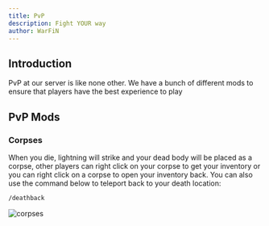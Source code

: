 ```yaml
---
title: PvP
description: Fight YOUR way
author: WarFiN
---
```


## Introduction

PvP at our server is like none other. We have a bunch of different mods to ensure that players have the best experience to play

## PvP Mods

### Corpses

When you die, lightning will strike and your dead body will be placed as a corpse, other players can right click on your corpse to get your inventory or you can right click on a corpse to open your inventory back. You can also use the command below to teleport back to your death location:
```bash
/deathback
```

![corpses](https://github.com/WarFiN123/docs-bugattipvp/blob/main/contents/docs/usage/pvp/corpse.webp?raw=true)